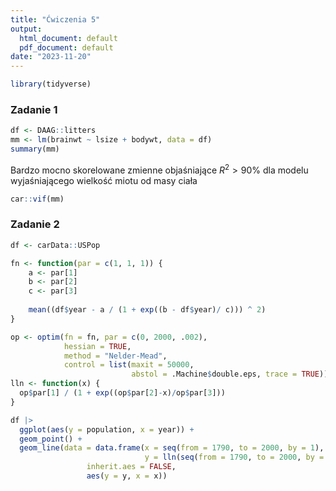---
title: "Ćwiczenia 5"
output:
  html_document: default
  pdf_document: default
date: "2023-11-20"
---

```{r, echo=FALSE, warning=FALSE, message=FALSE}
library(tidyverse)
```

### Zadanie 1

```{r}
df <- DAAG::litters
mm <- lm(brainwt ~ lsize + bodywt, data = df)
summary(mm)
```

Bardzo mocno skorelowane zmienne objaśniające $R^2>90\%$ dla modelu wyjaśniającego
wielkość miotu od masy ciała

```{r}
car::vif(mm)
```

### Zadanie 2

```{r}
df <- carData::USPop

fn <- function(par = c(1, 1, 1)) {
    a <- par[1]
    b <- par[2]
    c <- par[3]
    
    mean((df$year - a / (1 + exp((b - df$year)/ c))) ^ 2)
}

op <- optim(fn = fn, par = c(0, 2000, .002), 
            hessian = TRUE,
            method = "Nelder-Mead",
            control = list(maxit = 50000, 
                           abstol = .Machine$double.eps, trace = TRUE))
lln <- function(x) {
  op$par[1] / (1 + exp((op$par[2]-x)/op$par[3]))
}

df |>
  ggplot(aes(y = population, x = year)) +
  geom_point() +
  geom_line(data = data.frame(x = seq(from = 1790, to = 2000, by = 1),
                              y = lln(seq(from = 1790, to = 2000, by = 1))),
                 inherit.aes = FALSE,
                 aes(y = y, x = x))
```